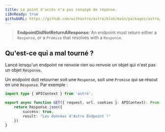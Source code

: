 ```yaml
---
title: Le point d'accès n'a pas renvoyé de réponse.
i18nReady: true
githubURL: https://github.com/withastro/astro/blob/main/packages/astro/src/core/errors/errors-data.ts
---
```


> **EndpointDidNotReturnAResponse**: An endpoint must return either a `Response`, or a `Promise` that resolves with a `Response`.

## Qu'est-ce qui a mal tourné ?
Lancé lorsqu'un endpoint ne renvoie rien ou renvoie un objet qui n'est pas un objet `Response`.

Un endpoint doit retourner soit une `Response`, soit une `Promise` qui se résout en une `Response`. Par exemple :
```ts
import type { APIContext } from 'astro';

export async function GET({ request, url, cookies }: APIContext): Promise<Response> {
    return Response.json({
        success: true,
        result: "Les données d'Astro Endpoint !"
    })
}
```



